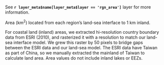 See **`r layer_meta$name[layer_meta$layer == 'rgn_area']`** layer for more information.

Area (km^2^) located from each region's land-sea interface to 1 km inland. 

For coastal land (inland) areas, we extracted hi-resolution country boundary data from ESRI (2010), and rasterized it with a resolution to match our land-sea interface model. We grew this raster by 50 pixels to bridge gaps between the ESRI data and our land-sea model. The ESRI data have Taiwan as part of China, so we manually extracted the mainland of Taiwan to calculate land area.  Area values do not include inland lakes or EEZs.